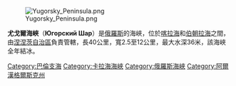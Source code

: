 [[Image:Yugorsky_Peninsula.png|thumb]]

'''尤戈爾海峽'''（'''Югорский Шар'''）是[[俄羅斯|俄羅斯]]的海峽，位於[[喀拉海|喀拉海]]和[[伯朝拉海|伯朝拉海]]之間，由[[涅涅茨自治區|涅涅茨自治區]]負責管轄，長40公里，寬2.5至12公里，最大水深36米，該海峽全年結冰。

{{DEFAULTSORT:Югорский}}
[[Category:巴倫支海|Category:巴倫支海]]
[[Category:卡拉海海峽|Category:卡拉海海峽]]
[[Category:俄羅斯海峽|Category:俄羅斯海峽]]
[[Category:阿爾漢格爾斯克州|Category:阿爾漢格爾斯克州]]

{{Russia-geo-stub}}